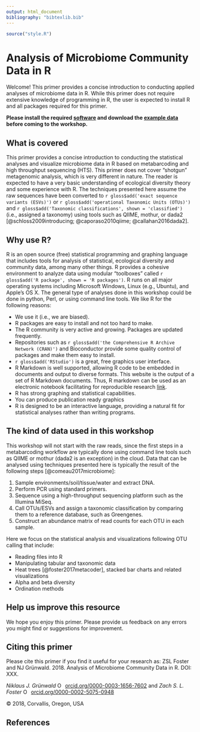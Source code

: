 ```yaml
---
output: html_document
bibliography: "bibtexlib.bib"
---
```


```r
source("style.R")
```

# Analysis of Microbiome Community Data in R

Welcome! This primer provides a concise introduction to conducting applied analyses of microbiome data in R. 
While this primer does not require extensive knowledge of programming in R, the user is expected to install R and all packages required for this primer. 

**Please install the required [software](00--required_software.html) and download the [example data](00--required_data.html) before coming to the workshop.**


## What is covered

This primer provides a concise introduction to conducting the statistical analyses and visualize microbiome data in R based on metabarcoding and high throughput sequencing (HTS). 
This primer does not cover "shotgun" metagenomic analysis, which is very different in nature.
The reader is expected to have a very basic understanding of ecological diversity theory and some experience with R. 
The techniques presented here assume the raw sequences have been converted to `r gloss$add('exact sequence variants (ESVs)')` or `r gloss$add('operational Taxonomic Units (OTUs)')` and `r gloss$add('Taxonomic classifications', shown = 'classified')` (i.e., assigned a taxonomy) using tools such as QIIME, mothur, or dada2 [@schloss2009introducing; @caporaso2010qiime; @callahan2016dada2]. 


## Why use R?

R is an open source (free) statistical programming and graphing language that includes
tools for analysis of statistical, ecological diversity and community data, among many other things.
R provides a cohesive environment to analyze data using modular "toolboxes" called `r gloss$add('R package', shown = 'R packages')`.
R runs on all major operating systems including Microsoft Windows, Linux (e.g., Ubuntu), and Apple's OS X.
The general type of analyses done in this workshop could be done in python, Perl, or using command line tools.
We like R for the following reasons:

* We use it (i.e., we are biased).
* R packages are easy to install and not too hard to make.
* The R community is very active and growing. Packages are updated frequently.
* Repositories such as `r gloss$add('the Comprehensive R Archive Network (CRAN)')` and Bioconductor provide some quality control of packages and make them easy to install.
* `r gloss$add('RStudio')` is a great, free graphics user interface.
* R Markdown is well supported, allowing R code to be embedded in documents and output to diverse formats. This website is the output of a set of R Markdown documents. Thus, R markdown can be used as an electronic notebook facilitating for reproducible research [link](http://grunwaldlab.github.io/Reproducible-science-in-R/). 
* R has strong graphing and statistical capabilities. 
* You can produce publication ready graphics 
* R is designed to be an interactive language, providing a natural fit for statistical analyses rather than writing programs.


## The kind of data used in this workshop

This workshop will not start with the raw reads, since the first steps in a metabarcoding workflow are typically done using command line tools such as QIIME or mothur (dada2 is an exception) in the cloud.
Data that can be analysed using techniques presented here is typically the result of the following steps [@comeau2017microbiome]:

1. Sample environments/soil/tissue/water and extract DNA.
1. Perform PCR using standard primers.
1. Sequence using a high-throughput sequencing platform such as the Illumina MiSeq.
1. Call OTUs/ESVs and assign a taxonomic classification by comparing them to a reference database, such as Greengenes.
1. Construct an abundance matrix of read counts for each OTU in each sample.

Here we focus on the statistical analysis and visualizations following OTU calling that include:

- Reading files into R
- Manipulating tabular and taxonomic data
- Heat trees [@foster2017metacoder], stacked bar charts and related visualizations
- Alpha and beta diversity
- Ordination methods


## Help us improve this resource

We hope you enjoy this primer. 
Please provide us feedback on any errors you might find or suggestions for improvement. 


## Citing this primer 

Please cite this primer if you find it useful for your research as: ZSL Foster and NJ Grünwald. 2018. Analysis of Microbiome Community Data in R. DOI: XXX.

*Niklaus J. Gr&uuml;nwald*  <a href="https://orcid.org/0000-0003-1656-7602" target="orcid.widget" rel="noopener noreferrer" style="vertical-align:top;"><img src="https://orcid.org/sites/default/files/images/orcid_16x16.png" style="width:1em;margin-right:.5em;" alt="ORCID iD icon">orcid.org/0000-0003-1656-7602</a> and *Zach S. L. Foster* <a href="https://orcid.org/0000-0002-5075-0948" target="orcid.widget" rel="noopener noreferrer" style="vertical-align:top;"><img src="https://orcid.org/sites/default/files/images/orcid_16x16.png" style="width:1em;margin-right:.5em;" alt="ORCID iD icon">orcid.org/0000-0002-5075-0948</a>

&copy; 2018, Corvallis, Oregon, USA


## References


